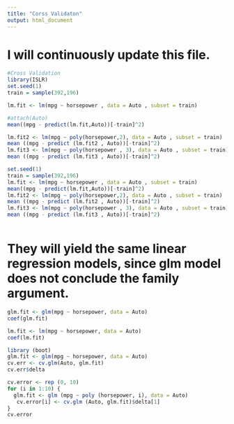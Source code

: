 ```yaml
---
title: "Corss Validaton"
output: html_document
---
```


# I will continuously update this file.

```r
#Cross Validation
library(ISLR)
set.seed(1)
train = sample(392,196)
```

```r
lm.fit <- lm(mpg ~ horsepower , data = Auto , subset = train)
```

```r
#attach(Auto)
mean((mpg - predict(lm.fit,Auto))[-train]^2)
```

```r
lm.fit2 <- lm(mpg ~ poly(horsepower,2), data = Auto , subset = train)
mean ((mpg - predict (lm.fit2 , Auto))[-train]^2)
lm.fit3 <- lm(mpg ~ poly(horsepower , 3), data = Auto , subset = train)
mean ((mpg - predict (lm.fit3 , Auto))[-train]^2)
```

```r
set.seed(1)
train = sample(392,196)
lm.fit <- lm(mpg ~ horsepower , data = Auto , subset = train)
mean((mpg - predict(lm.fit,Auto))[-train]^2)
lm.fit2 <- lm(mpg ~ poly(horsepower,2), data = Auto , subset = train)
mean ((mpg - predict (lm.fit2 , Auto))[-train]^2)
lm.fit3 <- lm(mpg ~ poly(horsepower , 3), data = Auto , subset = train)
mean ((mpg - predict (lm.fit3 , Auto))[-train]^2)
```

```r

```

# They will yield the same linear regression models, since glm model does not conclude the family argument.
```r
glm.fit <- glm(mpg ~ horsepower, data = Auto)
coef(glm.fit)
```

```r
lm.fit <- lm(mpg ~ horsepower, data = Auto)
coef(lm.fit)
```

```r
library (boot)
glm.fit <- glm(mpg ~ horsepower, data = Auto)
cv.err <- cv.glm(Auto, glm.fit)
cv.err$delta
```

```r
cv.error <- rep (0, 10)
for (i in 1:10) {
  glm.fit <- glm (mpg ~ poly (horsepower, i), data = Auto)
   cv.error[i] <- cv.glm (Auto, glm.fit)$delta[1]
}
cv.error
```
